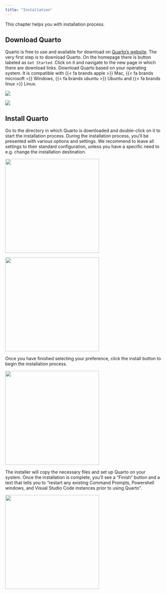 ```yaml
---
title: "Installation"
---
```

This chapter helps you with installation process.


## Download Quarto

Quarto is free to use and available for download on [Quarto's website](quarto.org). The very first step is to download Quarto. On the homepage there is button labeled as `Get Started`. Click on it and navigate to the new page in which there are download links. Download Quarto based on your operating system. It is compatible with {{< fa brands apple >}} Mac, {{< fa brands microsoft >}} Windows, {{< fa brands ubuntu >}} Ubuntu and {{< fa brands linux >}} Linux.

![](../images/Quarto_Installation_1.jpg)

![](../images/Quarto_Installation_2.1.jpg)

## Install Quarto

Go to the directory in which Quarto is downloaded and double-click on it to start the installation process. During the installation process, you’ll be presented with various options and settings. We recommend to leave all settings to their standard configuration, unless you have a specific need to e.g. change the installation destination.

![](../images/Quarto_Installation_3.jpg){width="300"}

![](../images/Quarto_Installation_4.jpg){width="300"}

Once you have finished selecting your preference, click the install button to begin the installation process.

![](../images/clipboard-3674821085.jpeg){width="300"}

The installer will copy the necessary files and set up Quarto on your system. Once the installation is complete, you’ll see a “Finish” button and a text that tells you to "restart any existing Command Prompts, Powershell windows, and Visual Studio Code instances prior to using Quarto".

![](../images/Quarto_Installation_6.jpg){width="300"}






